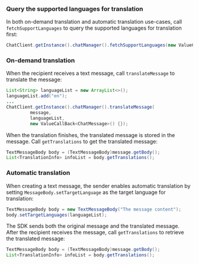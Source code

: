 <PlatformWrapper platform="android">

### Query the supported languages for translation

In both on-demand translation and automatic translation use-cases, call `fetchSupportLanguages` to query the supported languages for translation first:

```java
ChatClient.getInstance().chatManager().fetchSupportLanguages(new ValueCallBack<List<Language>>{});
```

### On-demand translation

When the recipient receives a text message, call `translateMessage` to translate the message:

```java
List<String> languageList = new ArrayList<>();
languageList.add("en");
...
ChatClient.getInstance().chatManager().translateMessage(
         message,
         languageList,
         new ValueCallBack<ChatMessage>() {});
```

When the translation finishes, the translated message is stored in the message. Call `getTranslations` to get the translated message:

```java
TextMessageBody body = (TextMessageBody)message.getBody();
List<TranslationInfo> infoList = body.getTranslations();
```

### Automatic translation

When creating a text message, the sender enables automatic translation by setting `MessageBody.setTargetLanguage` as the target language for translation:

```java
TextMessageBody body = new TextMessageBody("The message content");
body.setTargetLanguages(languageList);
```

The SDK sends both the original message and the translated message. After the recipient receives the message, call `getTranslations` to retrieve the translated message:

```java
TextMessageBody body = (TextMessageBody)message.getBody();
List<TranslationInfo> infoList = body.getTranslations();
```

</PlatformWrapper>